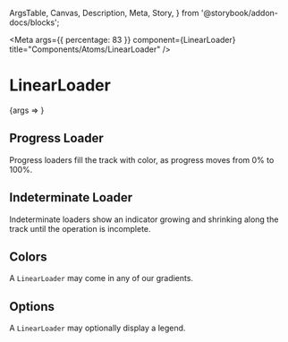   ArgsTable,
  Canvas,
  Description,
  Meta,
  Story,
} from '@storybook/addon-docs/blocks';


<Meta args={{ percentage: 83 }} component={LinearLoader} title="Components/Atoms/LinearLoader" />

# LinearLoader
<Description of={LinearLoader} />

<Canvas>
  <Story name="LinearLoader with Controls">
    {args => <LinearLoader {...args} />}
  </Story>
</Canvas>

<ArgsTable story="LinearLoader with Controls" />

## Progress Loader
Progress loaders fill the track with color, as progress moves from 0% to 100%.

<Canvas>
  <Story name="Progress LinearLoader">
    <LinearLoader percentage={83} />
  </Story>
</Canvas>

## Indeterminate Loader
Indeterminate loaders show an indicator growing and shrinking along the track until the operation is incomplete.

<Canvas>
  <Story name="Indeterminate LinearLoader">
    <LinearLoader indeterminate />
  </Story>
</Canvas>

## Colors
A `LinearLoader` may come in any of our gradients.

<Canvas isColumn>
  <Story name="Cool LinearLoader">
    <LinearLoader color="cool" percentage={50} />
  </Story>
  <Story name="Warm LinearLoader">
    <LinearLoader color="warm" percentage={50} />
  </Story>
  <Story name="Hot LinearLoader">
    <LinearLoader color="hot" percentage={50} />
  </Story>
</Canvas>

## Options
A `LinearLoader` may optionally display a legend.

<Canvas isColumn>
  <Story name="LinearLoader with Legend">
    <LinearLoader legend="Halfway there!" percentage={50} />
  </Story>
  <Story name="Indeterminate LinearLoader with Legend">
    <LinearLoader indeterminate legend="I'm working on it!" />
  </Story>
</Canvas>

